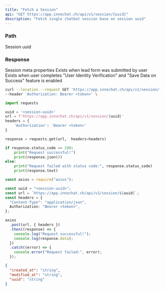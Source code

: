 ```yaml
---
title: "Fetch a Session"
api: "GET https://app.innochat.ch/api/v1/session/{uuid}"
description: "Fetch single chatbot session base on session uuid"
---
```


### Path

<ParamField path="uuid" type="string" required>
  Session uuid
</ParamField>

### Response

<ResponseField name="created_at" type="string" />
<ResponseField name="modified_at" type="string" />
<ResponseField name="uuid" type="string" />
<ResponseField name="meta" type="meta Object">
  Session meta properties
  <Expandable title="properties">
    <ResponseField name="user" type="user Object">
      Exists when lead form was submitted by user
    </ResponseField>
    <ResponseField name="auth_data" type="auth_data Object">
      Exists when user completes "User Identity Verification" and "Save Data on
      Success" feature is enabled
    </ResponseField>
  </Expandable>
</ResponseField>

<RequestExample>

```bash Curl
curl --location --request GET 'https://app.innochat.ch/api/v1/session/{uuid}' \
--header 'Authorization: Bearer <token>' \
```

```py Python
import requests

uuid = '<session-uuid>'
url = f'https://app.innochat.ch/api/v1/session/{uuid}'
headers = {
    'Authorization': 'Bearer <token>'
}

response = requests.get(url,  headers=headers)

if response.status_code == 200:
    print("Request successful!")
    print(response.json())
else:
    print("Request failed with status code:", response.status_code)
    print(response.text)
```

```ts JavaScript
const axios = require("axios");

const uuid = "<session-uuid>";
const url = `https://app.innochat.ch/api/v1/session/${uuid}`;
const headers = {
  "Content-Type": "application/json",
  Authorization: "Bearer <token>",
};

axios
  .post(url, { headers })
  .then((response) => {
    console.log("Request successful!");
    console.log(response.data);
  })
  .catch((error) => {
    console.error("Request failed:", error);
  });
```

</RequestExample>

<ResponseExample>

```json Response
{
  "created_at": "string",
  "modified_at": "string",
  "uuid": "string"
}
```

</ResponseExample>
